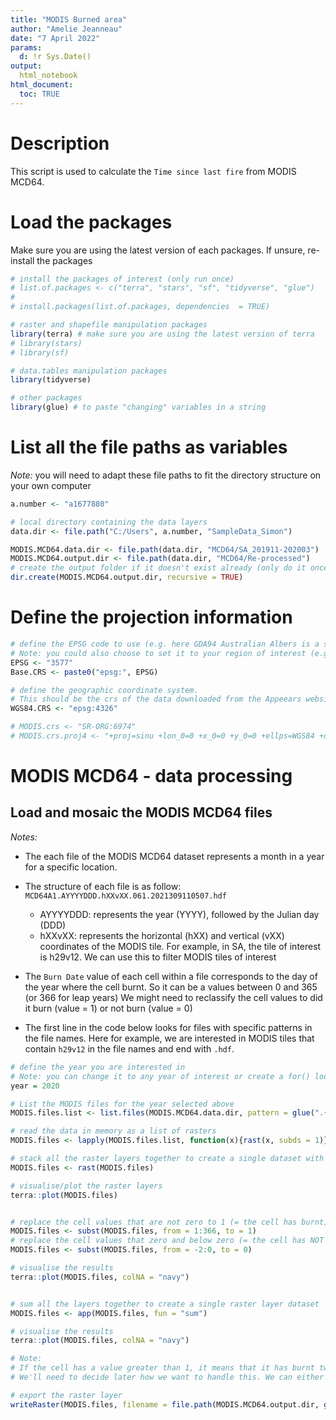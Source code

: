 ---
title: "MODIS Burned area"
author: "Amelie Jeanneau"
date: "7 April 2022"
params: 
  d: !r Sys.Date()
output:  
  html_notebook 
html_document:
  toc: TRUE
---

# Description
This script is used to calculate the `Time since last fire` from MODIS MCD64.

# Load the packages

Make sure you are using the latest version of each packages.
If unsure, re-install the packages

```{r}
# install the packages of interest (only run once)
# list.of.packages <- c("terra", "stars", "sf", "tidyverse", "glue")
# 
# install.packages(list.of.packages, dependencies  = TRUE)


```


```{r}
# raster and shapefile manipulation packages
library(terra) # make sure you are using the latest version of terra
# library(stars)
# library(sf)

# data.tables manipulation packages
library(tidyverse)

# other packages
library(glue) # to paste "changing" variables in a string


```


# List all the file paths as variables

*Note:* you will need to adapt these file paths to fit the directory structure on your own computer

```{r}
a.number <- "a1677880"

# local directory containing the data layers
data.dir <- file.path("C:/Users", a.number, "SampleData_Simon")

MODIS.MCD64.data.dir <- file.path(data.dir, "MCD64/SA_201911-202003")
MODIS.MCD64.output.dir <- file.path(data.dir, "MCD64/Re-processed")
# create the output folder if it doesn't exist already (only do it once)
dir.create(MODIS.MCD64.output.dir, recursive = TRUE)

```

# Define the projection information

```{r}
# define the EPSG code to use (e.g. here GDA94 Australian Albers is a standard projection).
# Note: you could also choose to set it to your region of interest (e.g. SA Lambert = 3107)
EPSG <- "3577"
Base.CRS <- paste0("epsg:", EPSG)

# define the geographic coordinate system.
# This should be the crs of the data downloaded from the Appeears website
WGS84.CRS <- "epsg:4326"

# MODIS.crs <- "SR-ORG:6974"
# MODIS.crs.proj4 <- "+proj=sinu +lon_0=0 +x_0=0 +y_0=0 +ellps=WGS84 +datum=WGS84 +units=m +no_defs "


```

# MODIS MCD64 - data processing

## Load and mosaic the MODIS MCD64 files

*Notes:* 

  * The each file of the MODIS MCD64 dataset represents a month in a year for a specific location.
  * The structure of each file is as follow:
    `MCD64A1.AYYYYDDD.hXXvXX.061.2021309110507.hdf`
    * AYYYYDDD: represents the year (YYYY), followed by the Julian day (DDD)
    * hXXvXX: represents the horizontal (hXX) and vertical (vXX) coordinates of the MODIS tile. For example, in SA, the tile of interest is h29v12. We can use this to filter MODIS tiles of interest
  * The `Burn Date` value of each cell within a file corresponds to the day of the year where the cell burnt. So it can be a values between 0 and 365 (or 366 for leap years)
  We might need to reclassify the cell values to did it burn (value = 1) or not burn (value = 0)
    
  * The first line in the code below looks for files with specific patterns in the file names. Here for example, we are interested in MODIS tiles that contain `h29v12` in the file names and end with `.hdf`.
  


```{r}
# define the year you are interested in
# Note: you can change it to any year of interest or create a for() loop to run the calculations on each year automatically
year = 2020

# List the MODIS files for the year selected above
MODIS.files.list <- list.files(MODIS.MCD64.data.dir, pattern = glue(".{year}.+h29v12.+[.]hdf$"), full.names = TRUE)

# read the data in memory as a list of rasters
MODIS.files <- lapply(MODIS.files.list, function(x){rast(x, subds = 1)}) # subds = 1 means that we want to load the first band of each dataset

# stack all the raster layers together to create a single dataset with the same number of layers as there are elements in the MODIS.files.list
MODIS.files <- rast(MODIS.files)

# visualise/plot the raster layers
terra::plot(MODIS.files)


# replace the cell values that are not zero to 1 (= the cell has burnt)
MODIS.files <- subst(MODIS.files, from = 1:366, to = 1)
# replace the cell values that zero and below zero (= the cell has NOT burnt)
MODIS.files <- subst(MODIS.files, from = -2:0, to = 0)

# visualise the results
terra::plot(MODIS.files, colNA = "navy")


# sum all the layers together to create a single raster layer dataset
MODIS.files <- app(MODIS.files, fun = "sum")

# visualise the results
terra::plot(MODIS.files, colNA = "navy")

# Note: 
# If the cell has a value greater than 1, it means that it has burnt two or more months in the year.
# We'll need to decide later how we want to handle this. We can either set all the values greater than 1 to 1 or keep the value and consider it as burnt X months in a given year.

# export the raster layer
writeRaster(MODIS.files, filename = file.path(MODIS.MCD64.output.dir, glue("Number_of_times_burnt_{year}.tif")), filetype = "GTiff", datatype = 'INT4U', overwrite = TRUE)







```

